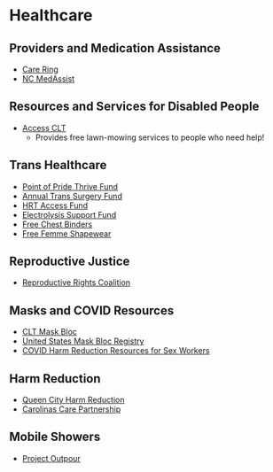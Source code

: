# Healthcare

## Providers and Medication Assistance
- [Care Ring](https://careringnc.org/)
- [NC MedAssist](https://medassist.org/)

## Resources and Services for Disabled People
- [Access CLT](https://www.access-clt-nc.com/)
  - Provides free lawn-mowing services to people who need help!

## Trans Healthcare
- [Point of Pride Thrive Fund](https://www.pointofpride.org/thrive-fund)
- [Annual Trans Surgery Fund](https://www.pointofpride.org/annual-transgender-surgery-fund)
- [HRT Access Fund](https://www.pointofpride.org/hrt-access-fund)
- [Electrolysis Support Fund](https://www.pointofpride.org/electrolysis-support-fund)
- [Free Chest Binders](https://www.pointofpride.org/free-chest-binders)
- [Free Femme Shapewear](https://www.pointofpride.org/free-femme-shapewear)

## Reproductive Justice
- [Reproductive Rights Coalition](https://www.reprorightscoalition.org/)

## Masks and COVID Resources
- [CLT Mask Bloc](https://cltmaskbloc.org/)
- [United States Mask Bloc Registry](https://maskbloc.org/#local-blocs)
- [COVID Harm Reduction Resources for Sex Workers](https://docs.google.com/document/d/16Iq9ghuSPPXrRM1A7zA7YRI_K6KrA2yhh9ZNE4ua6Y8/mobilebasic)

## Harm Reduction
- [Queen City Harm Reduction](https://www.qcne.org/)
- [Carolinas Care Partnership](https://www.carolinascare.org/)

## Mobile Showers
- [Project Outpour](https://projectoutpour.org/)
